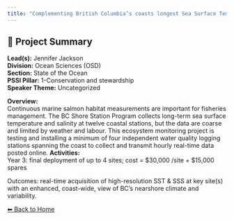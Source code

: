---
title: "Complementing British Columbia’s coasts longest Sea Surface Temperature and Salinity records with 21st century technology to monitor a changing climate."
---

## 🧬 Project Summary

**Lead(s):** Jennifer Jackson  
**Division:** Ocean Sciences (OSD)  
**Section:** State of the Ocean  
**PSSI Pillar:** 1-Conservation and stewardship  
**Speaker Theme:** Uncategorized  

**Overview:**  
Continuous marine salmon habitat measurements are important for fisheries management. The BC Shore Station Program collects long-term sea surface temperature and salinity at twelve coastal stations, but the data are coarse and limited by weather and labour. This ecosystem monitoring project is testing and installing a minimum of four independent water quality logging stations spanning the coast to collect and transmit hourly real-time data posted online.
**Activities:**  
Year 3: final deployment of up to 4 sites; cost = $30,000 /site + $15,000 spares
Outcomes: real-time acquisition of high-resolution SST & SSS at key site(s) with an enhanced, coast-wide, view of BC’s nearshore climate and variability.

[⬅ Back to Home](../index.qmd)
